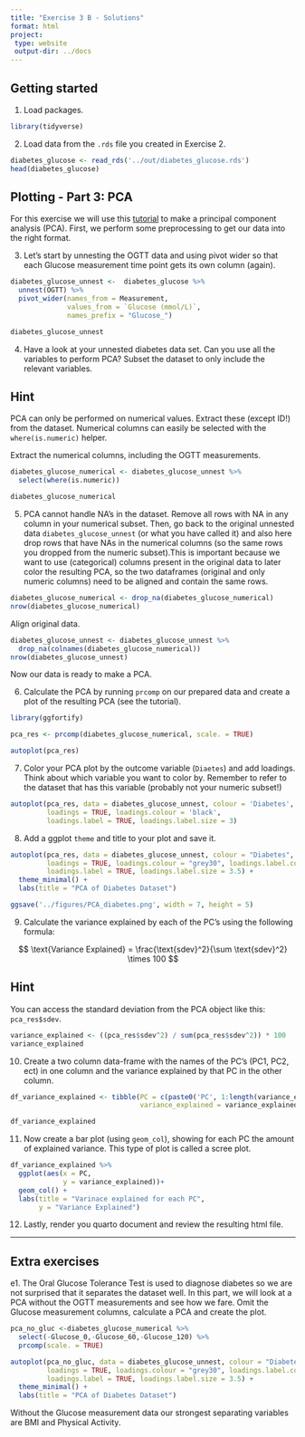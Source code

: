 ```yaml
---
title: "Exercise 3 B - Solutions"
format: html
project:
 type: website
 output-dir: ../docs
---
```


## Getting started 

1. Load packages. 

```r
library(tidyverse)
```

2. Load data from the `.rds` file you created in Exercise 2.

```r
diabetes_glucose <- read_rds('../out/diabetes_glucose.rds')
head(diabetes_glucose)
```

## Plotting - Part 3: PCA 

For this exercise we will use this [tutorial](https://cran.r-project.org/web/packages/ggfortify/vignettes/plot_pca.html) to make a principal component analysis (PCA). First, we perform some preprocessing to get our data into the right format. 

3. Let's start by unnesting the OGTT data and using pivot wider so that each Glucose measurement time point gets its own column (again). 

```r
diabetes_glucose_unnest <-  diabetes_glucose %>% 
  unnest(OGTT) %>% 
  pivot_wider(names_from = Measurement, 
              values_from = `Glucose (mmol/L)`, 
              names_prefix = "Glucose_")

diabetes_glucose_unnest
```

4. Have a look at your unnested diabetes data set. Can you use all the variables to perform PCA? Subset the dataset to only include the relevant variables.

::: {.callout-tip collapse="true"}
## Hint
PCA can only be performed on numerical values. Extract these (except ID!) from the dataset. 
Numerical columns can easily be selected with the `where(is.numeric)` helper.
:::


Extract the numerical columns, including the OGTT measurements. 

```r
diabetes_glucose_numerical <- diabetes_glucose_unnest %>%
  select(where(is.numeric))

diabetes_glucose_numerical
```


5. PCA cannot handle NA's in the dataset. Remove all rows with NA in any column in your numerical subset. 
Then, go back to the original unnested data `diabetes_glucose_unnest` (or what you have called it) and also here drop rows that have NAs in the numerical columns (so the same rows you dropped from the numeric subset).This is important because we want to use (categorical) columns present in the original data to later color the resulting PCA, so the two dataframes (original and only numeric columns) need to be aligned and contain the same rows.


```r
diabetes_glucose_numerical <- drop_na(diabetes_glucose_numerical)
nrow(diabetes_glucose_numerical)
```

Align original data.

```r
diabetes_glucose_unnest <- diabetes_glucose_unnest %>%
  drop_na(colnames(diabetes_glucose_numerical))
nrow(diabetes_glucose_unnest)
```

Now our data is ready to make a PCA.

6. Calculate the PCA by running `prcomp` on our prepared data and create a plot of the resulting PCA (see the tutorial). 

```r
library(ggfortify)

pca_res <- prcomp(diabetes_glucose_numerical, scale. = TRUE)

autoplot(pca_res)
```

7. Color your PCA plot by the outcome variable (`Diaetes`) and add loadings. Think about which variable you want to color by. Remember to refer to the dataset that has this variable (probably not your numeric subset!)

```r
autoplot(pca_res, data = diabetes_glucose_unnest, colour = 'Diabetes',
         loadings = TRUE, loadings.colour = 'black',
         loadings.label = TRUE, loadings.label.size = 3)
```

8. Add a ggplot `theme` and title to your plot and save it. 


```r
autoplot(pca_res, data = diabetes_glucose_unnest, colour = "Diabetes",
         loadings = TRUE, loadings.colour = "grey30", loadings.label.colour = "black",
         loadings.label = TRUE, loadings.label.size = 3.5) + 
  theme_minimal() + 
  labs(title = "PCA of Diabetes Dataset")

ggsave('../figures/PCA_diabetes.png', width = 7, height = 5)
```

9. Calculate the variance explained by each of the PC's using the following formula:

$$
\text{Variance Explained} = \frac{\text{sdev}^2}{\sum \text{sdev}^2} \times 100
$$

::: {.callout-tip collapse="true"}
## Hint

You can access the standard deviation from the PCA object like this: `pca_res$sdev`. 

:::

```r
variance_explained <- ((pca_res$sdev^2) / sum(pca_res$sdev^2)) * 100
variance_explained
```

10. Create a two column data-frame with the names of the PC's (PC1, PC2, ect) in one column and the variance explained by that PC in the other column. 

```r
df_variance_explained <- tibble(PC = c(paste0('PC', 1:length(variance_explained))),
                                variance_explained = variance_explained)

df_variance_explained
```

11. Now create a bar plot (using `geom_col`), showing for each PC the amount of explained variance. This type of plot is called a scree plot.  


```r
df_variance_explained %>% 
  ggplot(aes(x = PC, 
             y = variance_explained))+ 
  geom_col() + 
  labs(title = "Varinace explained for each PC", 
       y = "Variance Explained")
```

12. Lastly, render you quarto document and review the resulting html file.

---------------------------

## Extra exercises

e1. The Oral Glucose Tolerance Test is used to diagnose diabetes so we are not surprised that it separates the dataset well. In this part, we will look at a PCA without the OGTT measurements and see how we fare. Omit the Glucose measurement columns, calculate a PCA and create the plot.

```r
pca_no_gluc <-diabetes_glucose_numerical %>%
  select(-Glucose_0,-Glucose_60,-Glucose_120) %>%
  prcomp(scale. = TRUE)

```


```r
autoplot(pca_no_gluc, data = diabetes_glucose_unnest, colour = "Diabetes",
         loadings = TRUE, loadings.colour = "grey30", loadings.label.colour = "black",
         loadings.label = TRUE, loadings.label.size = 3.5) + 
  theme_minimal() + 
  labs(title = "PCA of Diabetes Dataset")
```

Without the Glucose measurement data our strongest separating variables are BMI and Physical Activity.


